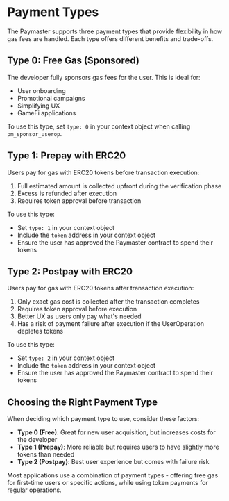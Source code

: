 
# Payment Types

The Paymaster supports three payment types that provide flexibility in how gas fees are handled. Each type offers different benefits and trade-offs.

## Type 0: Free Gas (Sponsored)

The developer fully sponsors gas fees for the user. This is ideal for:

- User onboarding
- Promotional campaigns
- Simplifying UX
- GameFi applications

To use this type, set `type: 0` in your context object when calling `pm_sponsor_userop`.

## Type 1: Prepay with ERC20

Users pay for gas with ERC20 tokens before transaction execution:

1. Full estimated amount is collected upfront during the verification phase
2. Excess is refunded after execution
3. Requires token approval before transaction

To use this type:
- Set `type: 1` in your context object
- Include the `token` address in your context object
- Ensure the user has approved the Paymaster contract to spend their tokens

## Type 2: Postpay with ERC20

Users pay for gas with ERC20 tokens after transaction execution:

1. Only exact gas cost is collected after the transaction completes
2. Requires token approval before execution
3. Better UX as users only pay what's needed
4. Has a risk of payment failure after execution if the UserOperation depletes tokens

To use this type:
- Set `type: 2` in your context object
- Include the `token` address in your context object
- Ensure the user has approved the Paymaster contract to spend their tokens

## Choosing the Right Payment Type

When deciding which payment type to use, consider these factors:

- **Type 0 (Free)**: Great for new user acquisition, but increases costs for the developer
- **Type 1 (Prepay)**: More reliable but requires users to have slightly more tokens than needed
- **Type 2 (Postpay)**: Best user experience but comes with failure risk

Most applications use a combination of payment types - offering free gas for first-time users or specific actions, while using token payments for regular operations.

<PageFeedback path="/en/developer-tools/paymaster-api/payment-types" /> 